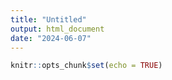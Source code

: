 ```yaml
---
title: "Untitled"
output: html_document
date: "2024-06-07"
---
```


```r
knitr::opts_chunk$set(echo = TRUE)
```

```r

```

